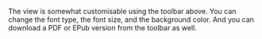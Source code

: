 
The view is somewhat customisable using the toolbar above. You can change the font type, the font size, and the background color. And you can download a PDF or EPub version from the toolbar as well.
